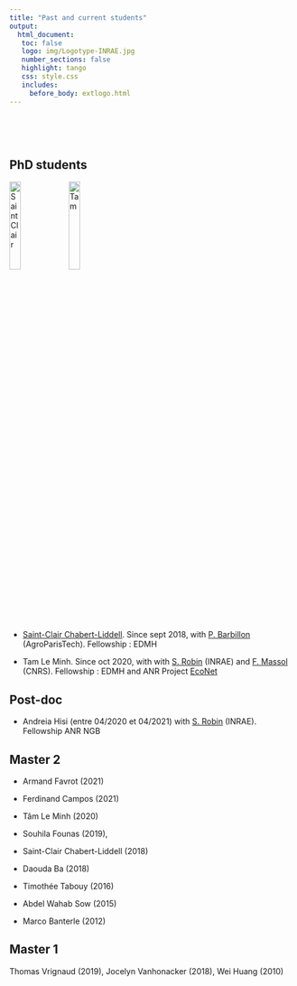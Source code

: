 ```yaml
---
title: "Past and current students"
output: 
  html_document:
   toc: false
   logo: img/Logotype-INRAE.jpg
   number_sections: false
   highlight: tango
   css: style.css
   includes:
     before_body: extlogo.html
---
```


<br> 

<br> 

##  <i class="fa fa-graduation-cap"></i>  PhD students 

 

![Saint Clair](img/saintclair.jpeg){width=20%} ![Tam](img/tam.jpeg){width=20%}





   - [Saint-Clair Chabert-Liddell](https://chabert-liddell.netlify.app/en/). Since sept 2018, with [P. Barbillon](https://www6.inrae.fr/mia-paris/Equipes/Membres/Pierre-Barbillon) (AgroParisTech). Fellowship : EDMH




   - Tam Le Minh. Since oct 2020, with with [S. Robin](https://www6.inrae.fr/mia-paris/Equipes/Membres/Stephane-Robin) (INRAE) and  [F. Massol](https://spici.weebly.com/francois-massol.html) (CNRS). Fellowship :  EDMH and ANR Project [EcoNet](https://cmatias.perso.math.cnrs.fr/ANR_EcoNet.html)

## <i class="fas fa-user-graduate"></i> Post-doc
   
   -  Andreia Hisi (entre 04/2020 et 04/2021) with [S. Robin](https://www6.inrae.fr/mia-paris/Equipes/Membres/Stephane-Robin) (INRAE). Fellowship ANR NGB

## <i class="fa fa-book"></i>  Master 2 

 -  Armand Favrot (2021)
 
 - Ferdinand Campos (2021)

 - Tâm Le Minh (2020) 
 
 - Souhila Founas (2019),

 - Saint-Clair Chabert-Liddell (2018) 
 
 - Daouda Ba (2018) 
   
 - Timothée Tabouy (2016) 
   
 - Abdel Wahab Sow (2015) 
   
 - Marco Banterle (2012)
 
## Master 1  
 Thomas Vrignaud (2019), Jocelyn Vanhonacker (2018), Wei Huang (2010)
